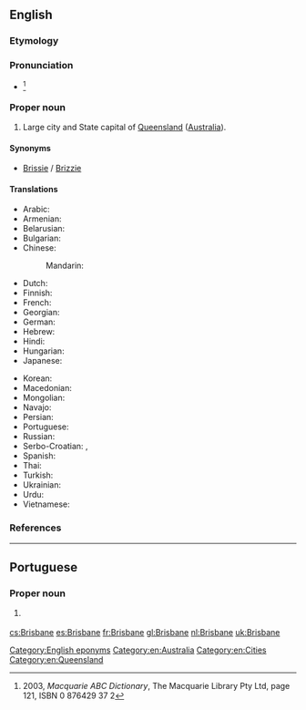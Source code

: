 ==English==
{{wikipedia}}
===Etymology===
{{rfe}}

===Pronunciation===
* {{IPA|/ˈbɹɪzbən/}} <ref>2003, ''Macquarie ABC Dictionary'', The Macquarie Library Pty Ltd, page 121, ISBN 0 876429 37 2</ref>

===Proper noun===
{{en-proper noun}}

# Large city and State capital of [[Queensland]] ([[Australia]]).

====Synonyms====
* {{sense|Australian city}} [[Brissie]] / [[Brizzie]] {{qualifier|informal}}

====Translations====
{{trans-top|Capital of Queensland, Australia}}
* Arabic: {{t|ar|بريزبين|m|tr=briizbin}}
* Armenian: {{t|hy|Բրիսբեն|sc=Armn}}
* Belarusian: {{t|be|Брысбен|m|tr=Brýsben}}
* Bulgarian: {{t|bg|Бризбейн|m|tr=Brízbejn}}
* Chinese:
*: Mandarin: {{t+|cmn|布里斯班|tr=Bùlǐsībān|sc=Hani}}
* Dutch: {{t+|nl|Brisbane}}
* Finnish: {{t|fi|Brisbane}}
* French: {{t+|fr|Brisbane|m}}
* Georgian: {{t|ka|ბრიზბენი|tr=brizbeni|sc=Geor}}
* German: {{t|de|Brisbane|n}}
* Hebrew: {{t|he|בריזביין}}
* Hindi: {{t|hi|ब्रिस्बेन|tr=brisben}}
* Hungarian: {{t|hu|Brisbane}}
* Japanese: {{t|ja|ブリスベン|tr=Burisuben}}
{{trans-mid}}
* Korean: {{t|ko|브리즈번|tr=Beurijeubeon|sc=Hang}}
* Macedonian: {{t|mk|Бризбејн|m|tr=Brízbejn}}
* Mongolian: {{t|mn|Брисбэн|tr=Brísben|sc=Cyrl}}
* Navajo: {{t|nv|Biisbané}}
* Persian: {{t|fa|بریزبن}}
* Portuguese: {{t|pt|Brisbane|f}}
* Russian: {{t+|ru|Брисбен|m|tr=Brísbɛn}}
* Serbo-Croatian: {{t|sh|Бризбејн|m|sc=Cyrl}}, {{t|sh|Brisbane|m}}
* Spanish: {{t+|es|Brisbane|m}}
* Thai: {{t|th|บริสเบน|tr=brìtbayn}}
* Turkish: {{t|tr|Brisbane}}
* Ukrainian: {{t|uk|Брісбен|m|tr=Brísben}}
* Urdu: {{t|ur|برسبین|tr=brisben}}
* Vietnamese: {{t|vi|Brisbane}}
{{trans-bottom}}

===References===
<references/>

[[Category:English eponyms]]
[[Category:en:Australia]]
[[Category:en:Cities]]
[[Category:en:Queensland]]

----

==Portuguese==

===Proper noun===
{{pt-proper noun|f}}

# {{l/en|Brisbane}} {{gloss|Capital of Queensland, Australia}}

[[cs:Brisbane]]
[[es:Brisbane]]
[[fr:Brisbane]]
[[gl:Brisbane]]
[[nl:Brisbane]]
[[uk:Brisbane]]
